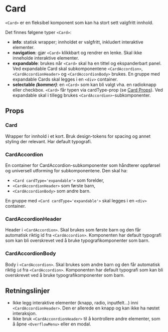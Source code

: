
<Meta of={CardStories} />

# Card

<ComponentLinkRow
  docsHref="https://design.domstol.no/987b33f71/p/0822fe-card/b/79dd5d"
  figmaHref="https://www.figma.com/file/ewqSDmkgqDQ5PyOsRp4V5b/?node-id=3421%3A94375"
  githubHref="https://github.com/domstolene/designsystem/tree/main/packages/components/src/components/Card"
  storybookHref="https://domstolene.github.io/designsystem/?path=/story/dds-components-card--default"
  withBottomSpacing
/>

`<Card>` er en fleksibel komponent som kan ha stort sett valgfritt innhold.

Det finnes følgene typer `<Card>`:

- **info**: statisk wrapper; innholdet er valgfritt, inkludert interaktive elementer.
- **navigation**: gjør `<Card>` klikkbart og rendrer en lenke. Skal ikke inneholde interaktive elementer.
- **expandable**: brukes når `<Card>` skal ha en tittel og ekspanderbart panel. Ved expandable Card skal subkomponentene `<CardAccordion>`, `<CardAccordionHeader>` og `<CardAccordionBody>` brukes. En gruppe med expandable Cards skal legges i en `<div>` container.
- **selectable _(kommer)_**: en `<Card>` som kan bli valgt vha. en radioknapp eller checkbox.
  `<Card>` får typen via cardType-prop (se [Card Props](#card-1)). Ved expandable skal i tillegg brukes `<CardAccordion>`-subkomponenter.

## Props

### Card

Wrapper for innhold i et kort. Bruk design-tokens for spacing og annet styling der relevant. Har default typografi.

<Canvas of={CardStories.Default} sourceState="shown" />
<Controls of={CardStories.Default} />

### CardAccordion

En container for CardAccordion-subkomponenter som håndterer oppførsel og universell utforming for subkomponentene. Den skal ha:

- `<Card cardType='expandable'>` som forelder,
- `<CardAccordionHeader>` som første barn,
- `<CardAccordionBody>` som andre barn.

En gruppe med `<Card cardType='expandable'>` skal legges i en `<div>` container.

<Canvas of={CardStories.Accordion} sourceState="shown" />

<ArgTypes of={CardAccordion} />

### CardAccordionHeader

Header i `<CardAccordion>`. Skal brukes som første barn og den får automatisk riktig id fra `<CardAccordion>`. Komponenten har default typografi som kan bli overskrevet ved å bruke typografikomponenter som barn.

<ArgTypes of={CardAccordionHeader} />

### CardAccordionBody

Body i `<CardAccordion>`. Skal brukes som andre barn og den får automatisk riktig `id` fra `<CardAccordion>`. Komponenten har default typografi som kan bli overskrevet ved å bruke typografikomponenter som barn.

<ArgTypes of={CardAccordionBody} />

## Retningslinjer

- Ikke legg interaktive elementer (knapp, radio, inputfelt...) inni `<CardAccordionHeader>`. Den er allerede en knapp og kan ikke ha nøstet interaksjon.
- Ikke bruk `<CardAcconrdionHeader>` til å kontrollere andre elementer, som å åpne `<OverflowMenu>` eller en modal.
